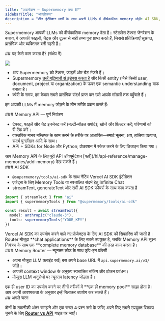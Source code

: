 ```yaml
---
title: "अवलोकन — Supermemory क्या है?"
sidebarTitle: "अवलोकन"
description = "तीन इंटीग्रेशन मार्गों के साथ अपनी LLMs में दीर्घकालिक memory जोड़ें: AI SDK, Memory API, या Memory Router."
---
```


Supermemory आपकी LLMs को दीर्घकालिक memory देता है। स्टेटलेस टेक्स्ट जेनरेशन के बजाय, वे आपकी फाइलों, चैट्स और टूल्स से सही तथ्य पुनः प्राप्त करते हैं, जिससे प्रतिक्रियाएँ सुसंगत, प्रासंगिक और व्यक्तिगत बनी रहती हैं।

<div id="how-does-it-work-at-a-glance">
  ## यह कैसे काम करता है? (संक्षेप में)
</div>

![](/images/overview-image.png)

* आप Supermemory को टेक्स्ट, फाइलें और चैट भेजते हैं।
* Supermemory [उन्हें बुद्धिमानी से इंडेक्स करता है](/hi/how-it-works) और किसी entity (जैसे किसी user, document, project या organization) के ऊपर एक semantic understanding ग्राफ बनाता है।
* क्वेरी के समय, हम केवल सबसे प्रासंगिक संदर्भ प्राप्त कर उसे आपके मॉडलों तक पहुँचाते हैं।

हम आपकी LLMs में memory जोड़ने के तीन तरीके प्रदान करते हैं:

<div id="memory-api-full-control">
  ### Memory API — पूर्ण नियंत्रण
</div>

* टेक्स्ट, फाइलें और चैट इनजेस्ट करें (मल्टी‑मॉडल सपोर्ट); खोजें और फ़िल्टर करें; परिणामों को री‑रैंक करें।
* वास्तविक मानव मस्तिष्क के काम करने के तरीके पर आधारित—स्मार्ट भूलना, क्षय, हालिया पक्षपात, संदर्भ पुनर्लेखन आदि के साथ।
* API + SDKs for Node और Python; प्रोडक्शन में स्केल करने के लिए डिज़ाइन किया गया।

<Info>
  आप Memory API के लिए पूरी API डॉक्यूमेंटेशन [यहाँ](/hi/api-reference/manage-memories/add-memory) देख सकते हैं।
</Info>

<div id="ai-sdk">
  ### AI SDK
</div>

* `@supermemory/tools/ai-sdk` के साथ नैटिव Vercel AI SDK इंटीग्रेशन
* एजेंट्स के लिए Memory Tools या स्वचालित संदर्भ हेतु Infinite Chat
* streamText, generateText और सभी AI SDK फीचर्स के साथ काम करता है

```typescript
import { streamText } from "ai"
import { supermemoryTools } from "@supermemory/tools/ai-sdk"

const result = await streamText({
  model: anthropic("claude-3"),
  tools: supermemoryTools("YOUR_KEY")
})
```

<Info>
  Vercel AI SDK का उपयोग करने वाले नए प्रोजेक्ट्स के लिए AI SDK की सिफारिश की जाती है। Router मौजूदा **chat applications** के लिए सबसे उपयुक्त है, जबकि Memory API सूक्ष्म नियंत्रण के साथ एक **complete memory database** की तरह काम करता है।
</Info>

<div id="memory-router-drop-in-proxy-with-minimal-code">
  ### Memory Router — न्यूनतम कोड के साथ ड्रॉप-इन प्रॉक्सी
</div>

* अपना मौजूदा LLM क्लाइंट रखें; बस अपने base URL में `api.supermemory.ai/v3/` जोड़ें।
* आपकी context window के अनुरूप स्वचालित चंकिंग और टोकन प्रबंधन।
* मौजूदा LLM अनुरोधों पर न्यूनतम latency जोड़ता है।

<Note>
  एक ही user ID का उपयोग करने पर तीनों तरीकों में **एक ही memory pool** साझा होता है। आप अपनी आवश्यकता के अनुसार इन्हें मिलाकर उपयोग कर सकते हैं।
</Note>

<div id="next-steps">
  ## अगले चरण
</div>

दोनों के तकनीकी अंतर समझने और एक सरल 4‑प्रश्न फ्लो के जरिए अपने लिए सबसे उपयुक्त विकल्प चुनने के लिए [**Router vs API**](/hi/routervsapi) गाइड पर जाएँ।